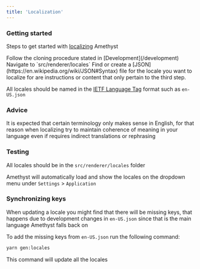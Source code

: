 ```yaml
---
title: 'Localization'
---
```


### Getting started

Steps to get started with [localizing](https://en.wikipedia.org/wiki/Internationalization_and_localization) Amethyst

<Steps>
  <Step title="First Step" icon='github'>
    Follow the cloning procedure stated in [Development](/development)
  </Step>
  <Step title="Second Step" icon='magnifying-glass'>
    Navigate to `src/renderer/locales`
  </Step>
  <Step title="Third Step" icon='file-plus'>
    Find or create a [JSON](https://en.wikipedia.org/wiki/JSON#Syntax) file for the locale you want to localize for are instructions or content that only pertain to the third step.
  </Step>
</Steps>

<Tip>All locales should be named in the [IETF Language Tag](https://en.wikipedia.org/wiki/IETF_language_tag) format such as `en-US.json`</Tip>

### Advice

It is expected that certain terminology only makes sense in English, for that reason when localizing try to maintain coherence of meaning in your language even if requires indirect translations or rephrasing

### Testing

All locales should be in the `src/renderer/locales` folder

Amethyst will automatically load and show the locales on the dropdown menu under `Settings` > `Application`

### Synchronizing keys

When updating a locale you might find that there will be missing keys, that happens due to development changes in `en-US.json` since that is the main language Amethyst falls back on

To add the missing keys from `en-US.json` run the following command:
```bash
yarn gen:locales
```
<Note>This command will update all the locales</Note>